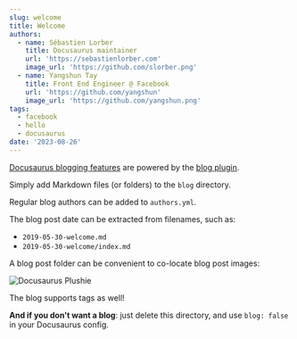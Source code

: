 ```yaml
---
slug: welcome
title: Welcome
authors:
  - name: Sébastien Lorber
    title: Docusaurus maintainer
    url: 'https://sebastienlorber.com'
    image_url: 'https://github.com/slorber.png'
  - name: Yangshun Tay
    title: Front End Engineer @ Facebook
    url: 'https://github.com/yangshun'
    image_url: 'https://github.com/yangshun.png'
tags:
  - facebook
  - hello
  - docusaurus
date: '2023-08-26'
---
```


[Docusaurus blogging features](https://docusaurus.io/docs/blog "") are powered by the [blog plugin](https://docusaurus.io/docs/api/plugins/@docusaurus/plugin-content-blog "").

Simply add Markdown files (or folders) to the `blog` directory.

Regular blog authors can be added to `authors.yml`.

The blog post date can be extracted from filenames, such as:

* `2019-05-30-welcome.md`
* `2019-05-30-welcome/index.md`

A blog post folder can be convenient to co-locate blog post images:

![Docusaurus Plushie](/img/docusaurus-plushie-banner.jpeg "")

The blog supports tags as well!

**And if you don't want a blog**: just delete this directory, and use `blog: false` in your Docusaurus config.